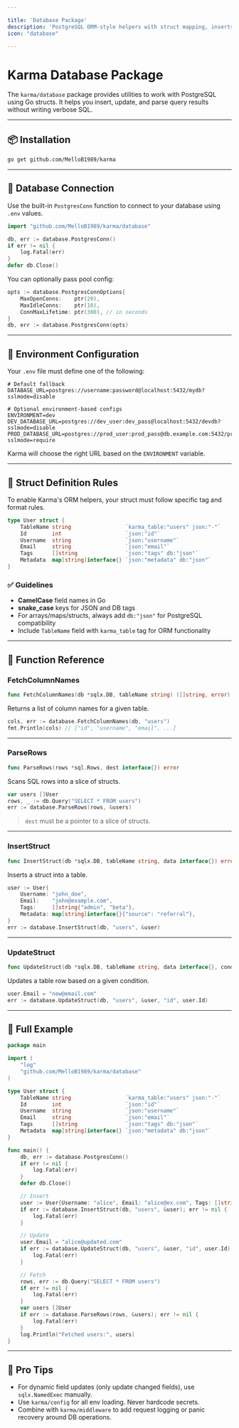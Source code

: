 ```yaml
---

title: 'Database Package'
description: 'PostgreSQL ORM-style helpers with struct mapping, inserts, updates, and connection handling.'
icon: "database"

---
```


# Karma Database Package

The `karma/database` package provides utilities to work with PostgreSQL using Go structs. It helps you insert, update, and parse query results without writing verbose SQL.

---

## 📦 Installation

```bash
go get github.com/MelloB1989/karma
```

---

## 🔌 Database Connection

Use the built-in `PostgresConn` function to connect to your database using `.env` values.

```go
import "github.com/MelloB1989/karma/database"

db, err := database.PostgresConn()
if err != nil {
    log.Fatal(err)
}
defer db.Close()
```

You can optionally pass pool config:

```go
opts := database.PostgresConnOptions{
	MaxOpenConns:    ptr(20),
	MaxIdleConns:    ptr(10),
	ConnMaxLifetime: ptr(300), // in seconds
}
db, err := database.PostgresConn(opts)
```

---

## 🔧 Environment Configuration

Your `.env` file must define one of the following:

```env
# Default fallback
DATABASE_URL=postgres://username:password@localhost:5432/mydb?sslmode=disable

# Optional environment-based configs
ENVIRONMENT=dev
DEV_DATABASE_URL=postgres://dev_user:dev_pass@localhost:5432/devdb?sslmode=disable
PROD_DATABASE_URL=postgres://prod_user:prod_pass@db.example.com:5432/proddb?sslmode=require
```

Karma will choose the right URL based on the `ENVIRONMENT` variable.

---

## 🧩 Struct Definition Rules

<Callout type="tip">
To enable Karma's ORM helpers, your struct must follow specific tag and format rules.
</Callout>

```go
type User struct {
    TableName string                 `karma_table:"users" json:"-"`
    Id        int                    `json:"id"`
    Username  string                 `json:"username"`
    Email     string                 `json:"email"`
    Tags      []string               `json:"tags" db:"json"`
    Metadata  map[string]interface{} `json:"metadata" db:"json"`
}
```

### ✅ Guidelines

* **CamelCase** field names in Go
* **snake\_case** keys for JSON and DB tags
* For arrays/maps/structs, always add `db:"json"` for PostgreSQL compatibility
* Include `TableName` field with `karma_table` tag for ORM functionality

---

## 🔧 Function Reference

### FetchColumnNames

```go
func FetchColumnNames(db *sqlx.DB, tableName string) ([]string, error)
```

Returns a list of column names for a given table.

```go
cols, err := database.FetchColumnNames(db, "users")
fmt.Println(cols) // ["id", "username", "email", ...]
```

---

### ParseRows

```go
func ParseRows(rows *sql.Rows, dest interface{}) error
```

Scans SQL rows into a slice of structs.

```go
var users []User
rows, _ := db.Query("SELECT * FROM users")
err := database.ParseRows(rows, &users)
```

> `dest` must be a pointer to a slice of structs.

---

### InsertStruct

```go
func InsertStruct(db *sqlx.DB, tableName string, data interface{}) error
```

Inserts a struct into a table.

```go
user := User{
    Username: "john_doe",
    Email:    "john@example.com",
    Tags:     []string{"admin", "beta"},
    Metadata: map[string]interface{}{"source": "referral"},
}
err := database.InsertStruct(db, "users", &user)
```

---

### UpdateStruct

```go
func UpdateStruct(db *sqlx.DB, tableName string, data interface{}, conditionField string, conditionValue interface{}) error
```

Updates a table row based on a given condition.

```go
user.Email = "new@email.com"
err := database.UpdateStruct(db, "users", &user, "id", user.Id)
```

---

## 🧪 Full Example

```go
package main

import (
	"log"
	"github.com/MelloB1989/karma/database"
)

type User struct {
	TableName string                 `karma_table:"users" json:"-"`
	Id        int                    `json:"id"`
	Username  string                 `json:"username"`
	Email     string                 `json:"email"`
	Tags      []string               `json:"tags" db:"json"`
	Metadata  map[string]interface{} `json:"metadata" db:"json"`
}

func main() {
	db, err := database.PostgresConn()
	if err != nil {
		log.Fatal(err)
	}
	defer db.Close()

	// Insert
	user := User{Username: "alice", Email: "alice@ex.com", Tags: []string{"early"}, Metadata: map[string]interface{}{"lang": "en"}}
	if err := database.InsertStruct(db, "users", &user); err != nil {
		log.Fatal(err)
	}

	// Update
	user.Email = "alice@updated.com"
	if err := database.UpdateStruct(db, "users", &user, "id", user.Id); err != nil {
		log.Fatal(err)
	}

	// Fetch
	rows, err := db.Query("SELECT * FROM users")
	if err != nil {
		log.Fatal(err)
	}
	var users []User
	if err := database.ParseRows(rows, &users); err != nil {
		log.Fatal(err)
	}
	log.Println("Fetched users:", users)
}
```

---

## 🧠 Pro Tips

* For dynamic field updates (only update changed fields), use `sqlx.NamedExec` manually.
* Use `karma/config` for all env loading. Never hardcode secrets.
* Combine with `karma/middleware` to add request logging or panic recovery around DB operations.

